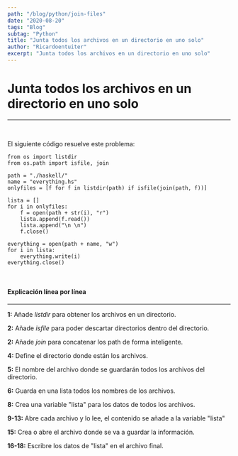 ```yaml
---
path: "/blog/python/join-files"
date: "2020-08-20"
tags: "Blog"
subtag: "Python"
title: "Junta todos los archivos en un directorio en uno solo"
author: "Ricardoentuiter"
excerpt: "Junta todos los archivos en un directorio en uno solo"
---
```


# Junta todos los archivos en un directorio en uno solo

---
<br/>

El siguiente código resuelve este problema: 

```python{numberLines: true}
from os import listdir   
from os.path import isfile, join

path = "./haskell/"
name = "everything.hs"
onlyfiles = [f for f in listdir(path) if isfile(join(path, f))]

lista = []
for i in onlyfiles:
    f = open(path + str(i), "r")
    lista.append(f.read())
    lista.append("\n \n")
    f.close()

everything = open(path + name, "w")
for i in lista:
    everything.write(i)
everything.close()
```
<br/>

#### Explicación línea por línea
---

**1:** Añade *listdir* para obtener los archivos en un directorio.

**2:** Añade *isfile* para poder descartar directorios dentro del directorio.

**2:** Añade *join* para concatenar los path de forma inteligente.

**4:** Define el directorio donde están los archivos.

**5:** El nombre del archivo donde se guardarán todos los archivos del directorio.

**6:** Guarda en una lista todos los nombres de los archivos.

**8:** Crea una variable "lista" para los datos de todos los archivos.

**9-13:** Abre cada archivo y lo lee, el contenido se añade a la variable "lista"

**15:** Crea o abre el archivo donde se va a guardar la información.

**16-18:** Escribre los datos de "lista" en el archivo final.